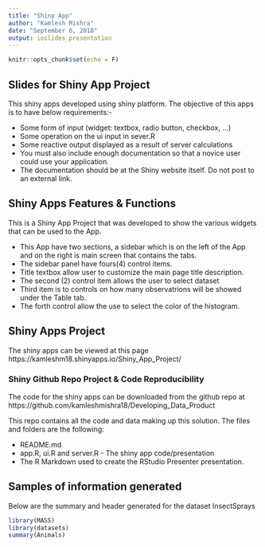 ---
title: "Shiny App"
author: "Kamlesh Mishra"
date: "September 6, 2018"
output: ioslides_presentation
---

```{r setup, include=FALSE}
knitr::opts_chunk$set(echo = F)
```

## Slides for Shiny App Project

This shiny apps developed using shiny platform. The objective of this apps is to have below requirements:-

  - Some form of input (widget: textbox, radio button, checkbox, ...)
  - Some operation on the ui input in sever.R
  - Some reactive output displayed as a result of server calculations
  - You must also include enough documentation so that a novice user could use your application. 
  - The documentation should be at the Shiny website itself. Do not post to an external link.
  
    
## Shiny Apps Features & Functions

This is a Shiny App Project that was developed to show the various widgets that can be used to the App.

  - This App have two sections, a sidebar which is on the left of the App and on the right is     main screen that contains the tabs.
  - The sidebar panel have fours(4) control items.
  - Title textbox allow user to customize the main page title description.
  - The second (2) control item allows the user to select dataset
  - Third item is to controls on how many observatrions will be showed under the Table tab.
  - The forth control allow the use to select the color of the histogram.


## Shiny Apps Project

The shiny apps can be viewed at this page
https://kamleshm18.shinyapps.io/Shiny_App_Project/

### Shiny Github Repo Project & Code Reproducibility

The code for the shiny apps can be downloaded from the github repo at
https://github.com/kamleshmishra18/Developing_Data_Product

This repo contains all the code and data making up this solution. The files and folders are the following:

  - README.md
  - app.R, ui.R and server.R - The shiny app code/presentation
  - The R Markdown used to create the RStudio Presenter presentation.



## Samples of information generated

Below are the summary and header generated for the dataset InsectSprays

```{r}
library(MASS)
library(datasets)
summary(Animals)
```